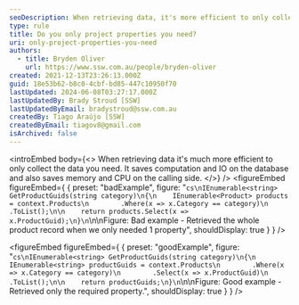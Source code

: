 ```yaml
---
seoDescription: When retrieving data, it's more efficient to only collect the necessary information, reducing computation, IO, memory usage, and CPU load on the calling side.
type: rule
title: Do you only project properties you need?
uri: only-project-properties-you-need
authors:
  - title: Bryden Oliver
    url: https://www.ssw.com.au/people/bryden-oliver
created: 2021-12-13T23:26:13.000Z
guid: 18e53b62-b8c0-4cbf-bd85-447c10950f70
lastUpdated: 2024-06-08T03:27:17.000Z
lastUpdatedBy: Brady Stroud [SSW]
lastUpdatedByEmail: bradystroud@ssw.com.au
createdBy: Tiago Araújo [SSW]
createdByEmail: tiagov8@gmail.com
isArchived: false
---
```


<introEmbed
  body={<>
When retrieving data it's much more efficient to only collect the data you need. It saves computation and IO on the database and also saves memory and CPU on the calling side.
  </>}
/>
<figureEmbed figureEmbed={ {
  preset: "badExample",
  figure: "```cs\nIEnumerable<string> GetProductGuids(string category)\n{\n    IEnumerable<Product> products = context.Products\n        .Where(x => x.Category == category)\n        .ToList();\n\n    return products.Select(x => x.ProductGuid);\n}\n```\n\nFigure: Bad example - Retrieved the whole product record when we only needed 1 property",
  shouldDisplay: true
} } />


<figureEmbed figureEmbed={ {
  preset: "goodExample",
  figure: "```cs\nIEnumerable<string> GetProductGuids(string category)\n{\n    IEnumerable<string> productGuids = context.Products\n        .Where(x => x.Category == category)\n        .Select(x => x.ProductGuid)\n        .ToList();\n\n    return productGuids;\n}\n```\n\nFigure: Good example - Retrieved only the required property.",
  shouldDisplay: true
} } />
